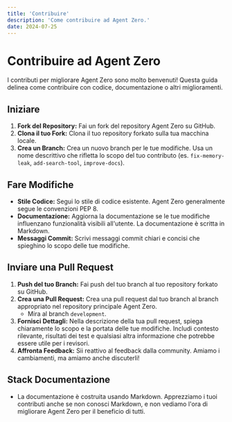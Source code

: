 ```yaml
---
title: 'Contribuire'
description: 'Come contribuire ad Agent Zero.'
date: 2024-07-25
---
```


# Contribuire ad Agent Zero

I contributi per migliorare Agent Zero sono molto benvenuti! Questa guida delinea come contribuire con codice, documentazione o altri miglioramenti.

## Iniziare

1. **Fork del Repository:** Fai un fork del repository Agent Zero su GitHub.
2. **Clona il tuo Fork:** Clona il tuo repository forkato sulla tua macchina locale.
3. **Crea un Branch:** Crea un nuovo branch per le tue modifiche. Usa un nome descrittivo che rifletta lo scopo del tuo contributo (es. `fix-memory-leak`, `add-search-tool`, `improve-docs`).

## Fare Modifiche

- **Stile Codice:** Segui lo stile di codice esistente. Agent Zero generalmente segue le convenzioni PEP 8.
- **Documentazione:** Aggiorna la documentazione se le tue modifiche influenzano funzionalità visibili all'utente. La documentazione è scritta in Markdown.
- **Messaggi Commit:** Scrivi messaggi commit chiari e concisi che spieghino lo scopo delle tue modifiche.

## Inviare una Pull Request

1. **Push del tuo Branch:** Fai push del tuo branch al tuo repository forkato su GitHub.
2. **Crea una Pull Request:** Crea una pull request dal tuo branch al branch appropriato nel repository principale Agent Zero.
   - Mira al branch `development`.
3. **Fornisci Dettagli:** Nella descrizione della tua pull request, spiega chiaramente lo scopo e la portata delle tue modifiche. Includi contesto rilevante, risultati dei test e qualsiasi altra informazione che potrebbe essere utile per i revisori.
4. **Affronta Feedback:** Sii reattivo al feedback dalla community. Amiamo i cambiamenti, ma amiamo anche discuterli!

## Stack Documentazione

- La documentazione è costruita usando Markdown. Apprezziamo i tuoi contributi anche se non conosci Markdown, e non vediamo l'ora di migliorare Agent Zero per il beneficio di tutti.
